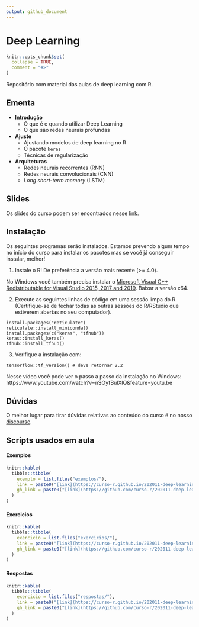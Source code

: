 ```yaml
---
output: github_document
---
```


# Deep Learning

<!-- README.md is generated from README.Rmd. Please edit that file -->

```r
knitr::opts_chunk$set(
  collapse = TRUE,
  comment = "#>"
)
```

Repositório com material das aulas de deep learning com R.

## Ementa

- **Introdução**
  - O que é e quando utilizar Deep Learning
  - O que são redes neurais profundas
- **Ajuste**
  - Ajustando modelos de deep learning no R
  - O pacote `keras`
  - Técnicas de regularização
- **Arquiteturas**
  - Redes neurais recorrentes (RNN)
  - Redes neurais convolucionais (CNN)
  - *Long short-term memory* (LSTM)

## Slides

Os slides do curso podem ser encontrados nesse [link](https://curso-r.github.io/202011-deep-learning/slides).

## Instalação

Os seguintes programas serão instalados. Estamos prevendo algum tempo no início do curso para instalar os pacotes mas se você já conseguir instalar, melhor!


1) Instale o R! De preferência a versão mais recente (>= 4.0).

No Windows você também precisa instalar o [Microsoft Visual C++ Redistributable for Visual Studio 2015, 2017 and 2019](https://support.microsoft.com/help/2977003/the-latest-supported-visual-c-downloads). Baixar a versão x64.

2) Execute as seguintes linhas de código em uma sessão limpa do R. (Certifique-se de fechar todas as outras sessões do R/RStudio que estiverem abertas no seu computador).

```
install.packages("reticulate")
reticulate::install_miniconda()
install.packages(c("keras", "tfhub"))
keras::install_keras()
tfhub::install_tfhub()
```

3) Verifique a instalação com:

```
tensorflow::tf_version() # deve retornar 2.2
```

Nesse vídeo você pode ver o passo a passo da instalação no Windows: https://www.youtube.com/watch?v=nSOyfBulXlQ&feature=youtu.be

## Dúvidas

O melhor lugar para tirar dúvidas relativas ao conteúdo do curso é no nosso [discourse](https://discourse.curso-r.com/).

## Scripts usados em aula

#### Exemplos 

```r
knitr::kable(
  tibble::tibble(
    exemplo = list.files("exemplos/"),
    link = paste0("[link](https://curso-r.github.io/202011-deep-learning/exemplos/", exemplo, ")"),
    gh_link = paste0("[link](https://github.com/curso-r/202011-deep-learning/blob/main/exemplos/", exemplo, ")")
  )
)
```

#### Exercicios

```r
knitr::kable(
  tibble::tibble(
    exercicio = list.files("exercicios/"),
    link = paste0("[link](https://curso-r.github.io/202011-deep-learning/exercicios/", exercicio, ")"),
    gh_link = paste0("[link](https://github.com/curso-r/202011-deep-learning/blob/main/exercicios/", exercicio, ")")
  )
)
```

#### Respostas

```r
knitr::kable(
  tibble::tibble(
    exercicio = list.files("respostas/"),
    link = paste0("[link](https://curso-r.github.io/202011-deep-learning/respostas/", exercicio, ")"),
    gh_link = paste0("[link](https://github.com/curso-r/202011-deep-learning/blob/main/respostas/", exercicio, ")")
  )
)
```
